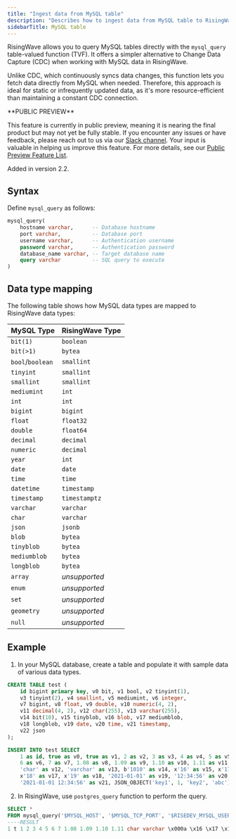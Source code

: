 ```yaml
---
title: "Ingest data from MySQL table"
description: "Describes how to ingest data from MySQL table to RisingWave using table-valued function."
sidebarTitle: MySQL table
---
```


RisingWave allows you to query MySQL tables directly with the `mysql_query` table-valued function (TVF). It offers a simpler alternative to Change Data Capture (CDC) when working with MySQL data in RisingWave. 

Unlike CDC, which continuously syncs data changes, this function lets you fetch data directly from MySQL when needed. Therefore, this approach is ideal for static or infrequently updated data, as it's more resource-efficient than maintaining a constant CDC connection.

<Note>
**PUBLIC PREVIEW**

This feature is currently in public preview, meaning it is nearing the final product but may not yet be fully stable. If you encounter any issues or have feedback, please reach out to us via our [Slack channel](https://www.risingwave.com/slack). Your input is valuable in helping us improve this feature. For more details, see our [Public Preview Feature List](/changelog/product-lifecycle#features-in-the-public-preview-stage).
</Note>

<Note>
Added in version 2.2.
</Note>

## Syntax

Define `mysql_query` as follows:

```sql
mysql_query(
    hostname varchar,      -- Database hostname
    port varchar,          -- Database port
    username varchar,      -- Authentication username
    password varchar,      -- Authentication password
    database_name varchar, -- Target database name
    query varchar          -- SQL query to execute
)
```

## Data type mapping

The following table shows how MySQL data types are mapped to RisingWave data types:

| MySQL Type | RisingWave Type |
|:-----------|:----------------|
| `bit(1)` | `boolean` |
| `bit(>1)` | `bytea` |
| `bool`/`boolean` | `smallint` |
| `tinyint` | `smallint` |
| `smallint` | `smallint` |
| `mediumint` | `int` |
| `int` | `int` |
| `bigint` | `bigint` |
| `float` | `float32` |
| `double` | `float64` |
| `decimal` | `decimal` |
| `numeric` | `decimal` |
| `year` | `int` |
| `date` | `date` |
| `time` | `time` |
| `datetime` | `timestamp` |
| `timestamp` | `timestamptz` |
| `varchar` | `varchar` |
| `char` | `varchar` |
| `json` | `jsonb` |
| `blob` | `bytea` |
| `tinyblob` | `bytea` |
| `mediumblob` | `bytea` |
| `longblob` | `bytea` |
| `array` | *unsupported* |
| `enum` | *unsupported* |
| `set` | *unsupported* |
| `geometry` | *unsupported* |
| `null` | *unsupported* |

## Example

1. In your MySQL database, create a table and populate it with sample data of various data types.

```sql
CREATE TABLE test (
    id bigint primary key, v0 bit, v1 bool, v2 tinyint(1),
    v3 tinyint(2), v4 smallint, v5 mediumint, v6 integer,
    v7 bigint, v8 float, v9 double, v10 numeric(4, 2),
    v11 decimal(4, 2), v12 char(255), v13 varchar(255),
    v14 bit(10), v15 tinyblob, v16 blob, v17 mediumblob,
    v18 longblob, v19 date, v20 time, v21 timestamp,
    v22 json
);

INSERT INTO test SELECT
    1 as id, true as v0, true as v1, 2 as v2, 3 as v3, 4 as v4, 5 as v5,
    6 as v6, 7 as v7, 1.08 as v8, 1.09 as v9, 1.10 as v10, 1.11 as v11,
    'char' as v12, 'varchar' as v13, b'1010' as v14, x'16' as v15, x'17' as v16,
    x'18' as v17, x'19' as v18, '2021-01-01' as v19, '12:34:56' as v20,
    '2021-01-01 12:34:56' as v21, JSON_OBJECT('key1', 1, 'key2', 'abc');
```

2. In RisingWave, use `postgres_query` function to perform the query.

```sql
SELECT * 
FROM mysql_query('$MYSQL_HOST', '$MYSQL_TCP_PORT', '$RISEDEV_MYSQL_USER', '$MYSQL_PWD', 'tvf', 'select * from test;');
----RESULT
1 t 1 2 3 4 5 6 7 1.08 1.09 1.10 1.11 char varchar \x000a \x16 \x17 \x18 \x19 2021-01-01 12:34:56 2021-01-01 12:34:56+00:00 {"key1": 1, "key2": "abc"}
```
